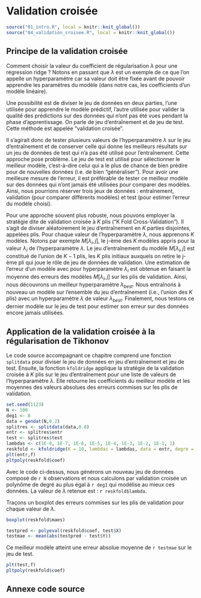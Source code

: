 # Validation croisée

```r
source("01_intro.R", local = knitr::knit_global())
source("04_validation_croisee.R", local = knitr::knit_global())
```

## Principe de la validation croisée

Comment choisir la valeur du coefficient de régularisation $\lambda$ pour une régression ridge ? Notons en passant que $\lambda$ est un exemple de ce que l'on appelle un hyperparamètre car sa valeur doit être fixée avant de pouvoir apprendre les paramètres du modèle (dans notre cas, les coefficients d'un modèle linéaire).

Une possibilité est de diviser le jeu de données en deux parties, l'une utilisée pour apprendre le modèle prédictif, l'autre utilisée pour valider la qualité des prédictions sur des données qui n'ont pas été vues pendant la phase d'apprentissage. On parle de jeu d'entraînement et de jeu de test. Cette méthode est appelée "validation croisée".

Il s'agirait donc de tester plusieurs valeurs de l'hyperparamètre $\lambda$ sur le jeu d'entraînement et de conserver celle qui donne les meilleurs résultats sur un jeu de données de test qui n'a pas été utilisé pour l'entraînement. Cette approche pose problème. Le jeu de test est utilisé pour sélectionner le meilleur modèle, c'est-à-dire celui qui a le plus de chance de bien prédire pour de nouvelles données (i.e. de bien "généraliser"). Pour avoir une meilleure mesure de l'erreur, il est préférable de tester ce meilleur modèle sur des données qui n'ont jamais été utilisées pour comparer des modèles. Ainsi, nous pourrions réserver trois jeux de données : entraînement, validation (pour comparer différents modèles) et test (pour estimer l'erreur du modèle choisi).

Pour une approche souvent plus robuste, nous pouvons employer la stratégie dite de validation croisée à $K$ plis ("K Fold Cross-Validation"). Il s'agit de diviser aléatoirement le jeu d'entraînement en $K$ parties disjointes, appelées plis. Pour chaque valeur de l'hyperparamètre $\lambda$, nous apprenons $K$ modèles. Notons par exemple $M[\lambda_i,j]$, le j-ème des $K$ modèles appris pour la valeur $\lambda_i$ de l'hyperparamètre $\lambda$. Le jeu d'entraînement du modèle $M[\lambda_i,j]$ est constitué de l'union de $K-1$ plis, les $K$ plis initiaux auxquels on retire le j-ème pli qui joue le rôle de jeu de données de validation. Une estimation de l'erreur d'un modèle avec pour hyperparamètre $\lambda_i$ est obtenue en faisant la moyenne des erreurs des modèles $M[\lambda_i,j]$ sur les plis de validation. Ainsi, nous découvrons un meilleur hyperparamètre $\lambda_{best}$. Nous entraînons à nouveau un modèle sur l'ensemble du jeu d'entraînement (i.e., l'union des $K$ plis) avec un hyperparamètre $\lambda$ de valeur $\lambda_{best}$. Finalement, nous testons ce dernier modèle sur le jeu de test pour estimer son erreur sur des données encore jamais utilisées.

## Application de la validation croisée à la régularisation de Tikhonov

Le code source accompagnant ce chapitre comprend une fonction `splitdata` pour diviser le jeu de données en jeu d'entraînement et jeu de test. Ensuite, la fonction `kfoldridge` applique la stratégie de la validation croisée à $K$ plis sur le jeu d'entraînement pour une liste de valeurs de l'hyperparamètre $\lambda$. Elle retourne les coefficients du meilleur modèle et les moyennes des valeurs absolues des erreurs commises sur les plis de validation.

```r
set.seed(1123)
N <- 100
deg1 <- 8
data = gendat(N,0.2)
splitres <- splitdata(data,0.8)
entr <- splitres$entr
test <- splitres$test
lambdas <- c(1E-8, 1E-7, 1E-6, 1E-5, 1E-4, 1E-3, 1E-2, 1E-1, 1)
reskfold <- kfoldridge(K = 10, lambdas = lambdas, data = entr, degre = deg1)
plt(entr,f)
pltpoly(reskfold$coef)
```

Avec le code ci-dessus, nous générons un nouveau jeu de données composé de `r N` observations et nous calculons par validation croisée un polynôme de degré au plus égal à `r deg1` qui modélise au mieux ces données. La valeur de $\lambda$ retenue est : `r reskfold$lambda`.

Traçons un boxplot des erreurs commises sur les plis de validation pour chaque valeur de $\lambda$.

```r
boxplot(reskfold$maes)
```

```r
testpred <- polyeval(reskfold$coef, test$X)
testmae <- mean(abs(testpred - test$Y))
```

Ce meilleur modèle atteint une erreur absolue moyenne de `r testmae` sur le jeu de test.

```r
plt(test,f)
pltpoly(reskfold$coef)
```

## Annexe code source

```r
```
